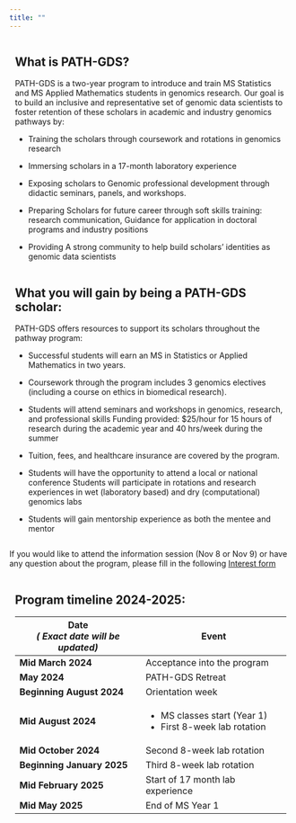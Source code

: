 ```yaml
---
title: ""
---
```


::: whitebox
::: {style="padding-left: 10px; padding-right: 10px; display: inline-block;"}
::: {style="text-align: left;"}
# What is PATH-GDS?

PATH-GDS is a two-year program to introduce and train MS Statistics and MS Applied Mathematics students in genomics research. Our goal is to build an inclusive and representative set of genomic data scientists to foster retention of these scholars in academic and industry genomics pathways by:

-   Training the scholars through coursework and rotations in genomics research

-   Immersing scholars in a 17-month laboratory experience

-   Exposing scholars to Genomic professional development through didactic seminars, panels, and workshops.

-   Preparing Scholars for future career through soft skills training: research communication, Guidance for application in doctoral programs and industry positions

-   Providing A strong community to help build scholars' identities as genomic data scientists
:::
:::
:::

::: whitebox
::: {style="padding-left: 10px; padding-right: 10px; display: inline-block;"}
::: {style="text-align: left;"}
# What you will gain by being a PATH-GDS scholar:

PATH-GDS offers resources to support its scholars throughout the pathway program:

-   Successful students will earn an MS in Statistics or Applied Mathematics in two years.

-   Coursework through the program includes 3 genomics electives (including a course on ethics in biomedical research).

-   Students will attend seminars and workshops in genomics, research, and professional skills Funding provided: \$25/hour for 15 hours of research during the academic year and 40 hrs/week during the summer

-   Tuition, fees, and healthcare insurance are covered by the program.

-   Students will have the opportunity to attend a local or national conference Students will participate in rotations and research experiences in wet (laboratory based) and dry (computational) genomics labs

-   Students will gain mentorship experience as both the mentee and mentor
:::
:::
:::

If you would like to attend the information session (Nov 8 or Nov 9) or have any question about the program, please fill in the following [Interest form](https://forms.office.com/r/kLQw9QuD5n)

::: whitebox
::: {style="padding-left: 10px; padding-right: 10px; display: inline-block;"}
::: {style="text-align: left;"}
# Program timeline 2024-2025:

+---------------------------------+--------------------------------------+
| Date\                           | Event                                |
| *( Exact date will be updated)* |                                      |
+=================================+======================================+
| **Mid March 2024**              | Acceptance into the program          |
+---------------------------------+--------------------------------------+
| **May 2024**                    | PATH-GDS Retreat                     |
+---------------------------------+--------------------------------------+
| **Beginning August 2024**       | Orientation week                     |
+---------------------------------+--------------------------------------+
| **Mid August 2024**             | -   MS classes start (Year 1)        |
|                                 | -   First 8-week lab rotation        |
+---------------------------------+--------------------------------------+
| **Mid October 2024**            | Second 8-week lab rotation           |
+---------------------------------+--------------------------------------+
| **Beginning January 2025**      | Third 8-week lab rotation            |
+---------------------------------+--------------------------------------+
| **Mid February 2025**           | Start of 17 month lab experience     |
+---------------------------------+--------------------------------------+
| **Mid May 2025**                | End of MS Year 1                     |
+---------------------------------+--------------------------------------+
:::
:::
:::
